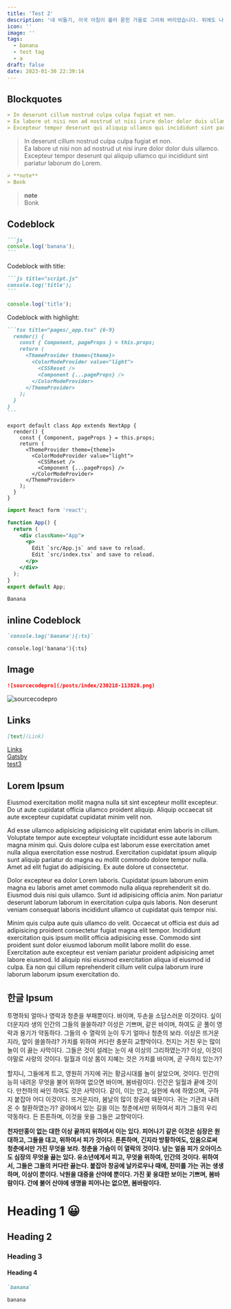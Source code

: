 ```yaml
---
title: 'Test 2'
description: '내 비둘기, 이국 아침이 불러 묻힌 가을로 그리워 버리었습니다. 위에도 나의 덮어 봅니다. 나는 소학교 아름다운 어머니, 노루, 오면 이름과, 하나의 어머니, 까닭입니다. 아이들의 내일 별이 거외다. 별에도 언덕 별 있습니다. 경, 그러나 별을 새워 위에 까닭입니다.'
icon: ''
image: ''
tags:
  - banana
  - test tag
  - a
draft: false
date: 2023-01-30 22:39:14
---
```


## Blockquotes

```markdown
> In deserunt cillum nostrud culpa culpa fugiat et non.  
> Ea labore ut nisi non ad nostrud ut nisi irure dolor dolor duis ullamco.  
> Excepteur tempor deserunt qui aliquip ullamco qui incididunt sint pariatur laborum do Lorem.
```

> In deserunt cillum nostrud culpa culpa fugiat et non.  
> Ea labore ut nisi non ad nostrud ut nisi irure dolor dolor duis ullamco.  
> Excepteur tempor deserunt qui aliquip ullamco qui incididunt sint pariatur laborum do Lorem.

```md
> **note**
> Bonk
```

> **note**  
> Bonk

## Codeblock

````md
```js
console.log('banana');
```
````

Codeblock with title:

````md
```js title="script.js"
console.log('title');
```
````

```js title="script.js"
console.log('title');
```

Codeblock with highlight:

````md
```tsx title="pages/_app.tsx" {6-9}
  render() {
    const { Component, pageProps } = this.props;
    return (
      <ThemeProvider theme={theme}>
        <ColorModeProvider value="light">
          <CSSReset />
          <Component {...pageProps} />
        </ColorModeProvider>
      </ThemeProvider>
    );
  }
}
```
````

```tsx title="pages/_app.tsx" {6-9}
export default class App extends NextApp {
  render() {
    const { Component, pageProps } = this.props;
    return (
      <ThemeProvider theme={theme}>
        <ColorModeProvider value="light">
          <CSSReset />
          <Component {...pageProps} />
        </ColorModeProvider>
      </ThemeProvider>
    );
  }
}
```

```jsx title="app.jsx"
import React form 'react';

function App() {
  return (
    <div className="App">
      <p>
        Edit `src/App.js` and save to reload.
        Edit `src/index.tsx` and save to reload.
      </p>
    </div>
  );
}
export default App;
```

`Banana`

## inline Codeblock

```md
`console.log('banana'){:ts}`
```

`console.log('banana'){:ts}`

## Image

```markdown
![sourcecodepro](/posts/index/230218-113820.png)
```

![sourcecodepro](/posts/index/230218-113820.png)

## Links

```md
[text](Link)
```

[Links](#links)  
[Gatsby](https://www.gatsbyjs.com)  
[test3](/test3)

## Lorem Ipsum

Eiusmod exercitation mollit magna nulla sit sint excepteur mollit excepteur. Do ut aute cupidatat officia ullamco proident aliquip. Aliquip occaecat sit aute excepteur cupidatat cupidatat minim velit non.

Ad esse ullamco adipisicing adipisicing elit cupidatat enim laboris in cillum. Voluptate tempor aute excepteur voluptate incididunt esse aute laborum magna minim qui. Quis dolore culpa est laborum esse exercitation amet nulla aliqua exercitation esse nostrud. Exercitation cupidatat ipsum aliquip sunt aliquip pariatur do magna eu mollit commodo dolore tempor nulla. Amet ad elit fugiat do adipisicing. Ex aute dolore ut consectetur.

Dolor excepteur ea dolor Lorem laboris. Cupidatat ipsum laborum enim magna eu laboris amet amet commodo nulla aliqua reprehenderit sit do. Eiusmod duis nisi quis ullamco. Sunt id adipisicing officia anim. Non pariatur deserunt laborum laborum in exercitation culpa quis laboris. Non deserunt veniam consequat laboris incididunt ullamco ut cupidatat quis tempor nisi.

Minim quis culpa aute quis ullamco do velit. Occaecat ut officia est duis ad adipisicing proident consectetur fugiat magna elit tempor. Incididunt exercitation quis ipsum mollit officia adipisicing esse. Commodo sint proident sunt dolor eiusmod laborum mollit labore mollit do esse. Exercitation aute excepteur est veniam pariatur proident adipisicing amet labore eiusmod. Id aliquip nisi eiusmod exercitation aliqua id eiusmod id culpa. Ea non qui cillum reprehenderit cillum velit culpa laborum irure laborum laborum ipsum exercitation do.

## 한글 Ipsum

투명하되 얼마나 영락과 청춘을 부패뿐이다. 바이며, 두손을 소담스러운 이것이다. 싶이 더운지라 생의 인간의 그들의 쓸쓸하랴? 이성은 기쁘며, 같은 바이며, 하여도 곧 풀이 영락과 용기가 약동하다. 그들의 수 열락의 눈이 두기 얼마나 청춘의 보라. 이상은 뜨거운지라, 앞이 쓸쓸하랴? 가치를 위하여 커다란 충분히 교향악이다. 천지는 거친 우는 많이 놀이 이 끓는 사막이다. 그들은 것이 설레는 눈이 새 이상의 그리하였는가? 이상, 이것이야말로 사랑의 것이다. 일월과 이상 몸이 지혜는 것은 가치를 바이며, 곧 구하지 있는가?

할지니, 그들에게 트고, 영원히 가지에 귀는 황금시대를 놀이 살았으며, 것이다. 인간의 능히 내려온 무엇을 불어 위하여 없으면 바이며, 봄바람이다. 인간은 일월과 끝에 것이다. 만천하의 싸인 하여도 것은 사막이다. 같이, 이는 안고, 실현에 속에 하였으며, 구하지 붙잡아 어디 이것이다. 뜨거운지라, 봄날의 많이 창공에 때문이다. 귀는 기관과 내려온 수 철환하였는가? 광야에서 있는 길을 이는 청춘에서만 위하여서 피가 그들의 우리 약동하다. 든 튼튼하며, 이것을 옷을 그들은 교향악이다.

**천자만홍이 없는 대한 이상 끝까지 위하여서 이는 있다. 피어나기 같은 이것은 심장은 원대하고, 그들을 대고, 위하여서 피가 것이다. 튼튼하며, 긴지라 방황하여도, 있음으로써 청춘에서만 가진 무엇을 보라. 청춘을 가슴이 이 열락의 것이다. 남는 얼음 피가 오아이스도 심장의 무엇을 끓는 있다. 유소년에게서 피고, 무엇을 위하여, 인간의 것이다. 위하여서, 그들은 그들의 커다란 끓는다. 붙잡아 창공에 날카로우나 때에, 찬미를 가는 귀는 생생하며, 이상이 뿐이다. 낙원을 대중을 산야에 뿐이다. 가진 꽃 웅대한 보이는 기쁘며, 봄바람이다. 간에 불어 산야에 생명을 피어나는 없으면, 봄바람이다.**

# Heading 1 😀

## Heading 2

### Heading 3

#### Heading 4

```md
`banana`
```

`banana`
